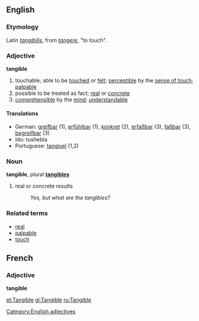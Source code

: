 ==English==
===Etymology===
Latin ''[[tangibilis]]'', from ''[[tangere]]'', "to touch".

===Adjective===
'''tangible'''

#touchable; able to be [[touch]]ed or [[feel|felt]]; [[perceptible]] by the [[sense of touch]]; [[palpable]]
#possible to be treated as fact; [[real]] or [[concrete]]
#[[comprehensible]] by the [[mind]]; [[understandable]]

====Translations====
*German: [[greifbar]] (1), [[erfühlbar]] (1), [[konkret]] (2), [[erfaßbar]] (3), [[faßbar]] (3), [[begreifbar]] (3)
*Ido: tushebla
*Portuguese: [[tangível]] (1,2)

===Noun===
'''tangible''', plural '''[[tangibles]]'''

# real or concrete results
#:''Yes, but what are the tangibles?''

===Related terms===
*[[real]]
*[[palpable]]
*[[touch]]

== French ==
===Adjective===
'''tangible'''

[[Category:English adjectives]]

[[et:Tangible]]
[[gl:Tangible]]
[[ru:Tangible]]